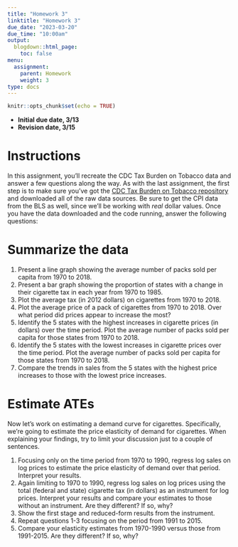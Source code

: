 ```yaml
---
title: "Homework 3"
linktitle: "Homework 3"
due_date: "2023-03-20"
due_time: "10:00am"
output:
  blogdown::html_page:
    toc: false
menu:
  assignment:
    parent: Homework
    weight: 3
type: docs
---
```


```r
knitr::opts_chunk$set(echo = TRUE)

```

- **Initial due date, 3/13**
- **Revision date, 3/15**


# Instructions
In this assignment, you'll recreate the CDC Tax Burden on Tobacco data and answer a few questions along the way. As with the last assignment, the first step is to make sure you've got the [CDC Tax Burden on Tobacco repository](https://github.com/imccart-class/cdc-tobacco) and downloaded all of the raw data sources. Be sure to get the CPI data from the BLS as well, since we'll be working with *real* dollar values. Once you have the data downloaded and the code running, answer the following questions:


# Summarize the data
1. Present a line graph showing the average number of packs sold per capita from 1970 to 2018.
2. Present a bar graph showing the proportion of states with a change in their cigarette tax in each year from 1970 to 1985.
3. Plot the average tax (in 2012 dollars) on cigarettes from 1970 to 2018.
4. Plot the average price of a pack of cigarettes from 1970 to 2018. Over what period did prices appear to increase the most?
5. Identify the 5 states with the highest increases in cigarette prices (in dollars) over the time period. Plot the average number of packs sold per capita for those states from 1970 to 2018.
6. Identify the 5 states with the lowest increases in cigarette prices over the time period. Plot the average number of packs sold per capita for those states from 1970 to 2018. 
7. Compare the trends in sales from the 5 states with the highest price increases to those with the lowest price increases.


# Estimate ATEs
Now let's work on estimating a demand curve for cigarettes. Specifically, we're going to estimate the price elasticity of demand for cigarettes. When explaining your findings, try to limit your discussion just to a couple of sentences. 

1. Focusing only on the time period from 1970 to 1990, regress log sales on log prices to estimate the price elasticity of demand over that period. Interpret your results.
2. Again limiting to 1970 to 1990, regress log sales on log prices using the total (federal and state) cigarette tax (in dollars) as an instrument for log prices. Interpret your results and compare your estimates to those without an instrument. Are they different? If so, why?
3. Show the first stage and reduced-form results from the instrument.
4. Repeat questions 1-3 focusing on the period from 1991 to 2015. 
5. Compare your elasticity estimates from 1970-1990 versus those from 1991-2015. Are they different? If so, why?
